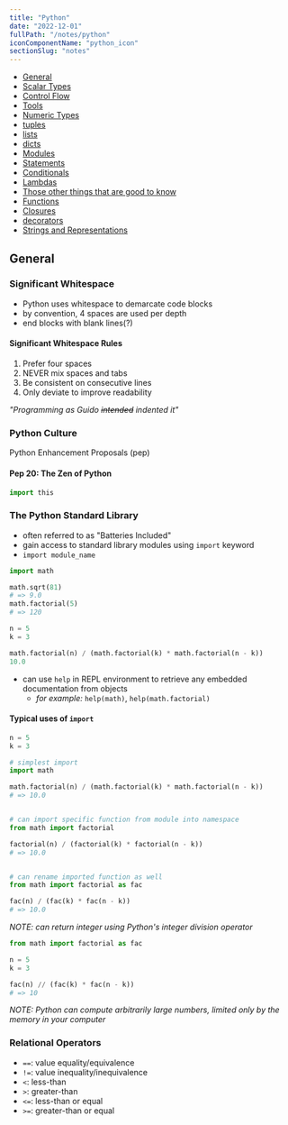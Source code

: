 ```yaml
---
title: "Python"
date: "2022-12-01"
fullPath: "/notes/python"
iconComponentName: "python_icon"
sectionSlug: "notes"
---
```



- [General](#general)
- [Scalar Types](/notes/python/scalar-types)
- [Control Flow](/notes/python/control-flow)
- [Tools](/notes/python/tools)
- [Numeric Types](/notes/python/numeric-types)
- [tuples](/notes/python/tuples)
- [lists](/notes/python/lists)
- [dicts](/notes/python/dicts)
- [Modules](/notes/python/modules)
- [Statements](/notes/python/statements)
- [Conditionals](/notes/python/conditionals)
- [Lambdas](/notes/python/lambdas)
- [Those other things that are good to know](/notes/python/those-other-things-that-are-good-to-know)
- [Functions](/notes/python/functions)
- [Closures](/notes/python/closures)
- [decorators](/notes/python/decorators)
- [Strings and Representations](/notes/python/strings-and-representations)

## General

### Significant Whitespace

- Python uses whitespace to demarcate code blocks
- by convention, 4 spaces are used per depth
- end blocks with blank lines(?)

#### Significant Whitespace Rules

1. Prefer four spaces
2. NEVER mix spaces and tabs
3. Be consistent on consecutive lines
4. Only deviate to improve readability


_"Programming as Guido ~~intended~~ indented it"_

### Python Culture

<ExternalLinkWrapper href="https://peps.python.org/">
    Python Enhancement Proposals (pep)
</ExternalLinkWrapper>

#### Pep 20: The Zen of Python

```python
import this
```
### The Python Standard Library

- often referred to as "Batteries Included"
- gain access to standard library modules using `import` keyword
- `import module_name`

```python
import math

math.sqrt(81)
# => 9.0
math.factorial(5)
# => 120

n = 5
k = 3

math.factorial(n) / (math.factorial(k) * math.factorial(n - k))
10.0
```

- can use `help` in REPL environment to retrieve any embedded documentation from objects
    - _for example:_ `help(math)`, `help(math.factorial)`

#### Typical uses of `import`

```python
n = 5
k = 3

# simplest import
import math

math.factorial(n) / (math.factorial(k) * math.factorial(n - k))
# => 10.0


# can import specific function from module into namespace
from math import factorial

factorial(n) / (factorial(k) * factorial(n - k))
# => 10.0


# can rename imported function as well
from math import factorial as fac

fac(n) / (fac(k) * fac(n - k))
# => 10.0
```
_NOTE: can return integer using Python's integer division operator_

```py
from math import factorial as fac

n = 5
k = 3

fac(n) // (fac(k) * fac(n - k))
# => 10
```
_NOTE: Python can compute arbitrarily large numbers, limited only by the memory in your computer_

### Relational Operators

- `==`: value equality/equivalence
- `!=`: value inequality/inequivalence
- `<`: less-than
- `>`: greater-than
- `<=`: less-than or equal
- `>=`: greater-than or equal
